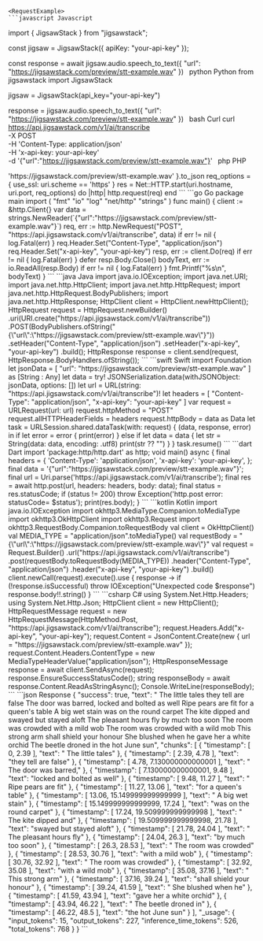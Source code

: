 
    <RequestExample>
    ```javascript Javascript
import { JigsawStack } from "jigsawstack";

const jigsaw = JigsawStack({ apiKey: "your-api-key" });

const response = await jigsaw.audio.speech_to_text({
      "url": "https://jigsawstack.com/preview/stt-example.wav"
})
    ```
    ```python Python
from jigsawstack import JigsawStack

jigsaw = JigsawStack(api_key="your-api-key")

response = jigsaw.audio.speech_to_text({
      "url": "https://jigsawstack.com/preview/stt-example.wav"
})
    ```
    ```bash Curl
curl https://api.jigsawstack.com/v1/ai/transcribe \
 -X POST \
 -H 'Content-Type: application/json' \
 -H 'x-api-key: your-api-key' \
 -d '{"url":"https://jigsawstack.com/preview/stt-example.wav"}'
    ```
    ```php PHP
<?php
$ch = curl_init();
curl_setopt($ch, CURLOPT_URL, 'https://api.jigsawstack.com/v1/ai/transcribe');
curl_setopt($ch, CURLOPT_RETURNTRANSFER, true);
curl_setopt($ch, CURLOPT_CUSTOMREQUEST, 'POST');
curl_setopt($ch, CURLOPT_HTTPHEADER, [
    'Content-Type: application/json',
    'x-api-key: your-api-key',
]);
curl_setopt($ch, CURLOPT_POSTFIELDS, '{"url":"https://jigsawstack.com/preview/stt-example.wav"}');

$response = curl_exec($ch);

curl_close($ch);

    ```
    ```ruby Ruby
require 'net/http'
require 'json'

uri = URI('https://api.jigsawstack.com/v1/ai/transcribe')
req = Net::HTTP::Post.new(uri)
req.content_type = 'application/json'
req['x-api-key'] = 'your-api-key'

req.body = {
  'url' => 'https://jigsawstack.com/preview/stt-example.wav'
}.to_json

req_options = {
  use_ssl: uri.scheme == 'https'
}
res = Net::HTTP.start(uri.hostname, uri.port, req_options) do |http|
  http.request(req)
end

    ```
    ```go Go
package main

import (
	"fmt"
	"io"
	"log"
	"net/http"
	"strings"
)

func main() {
	client := &http.Client{}
	var data = strings.NewReader(`{"url":"https://jigsawstack.com/preview/stt-example.wav"}`)
	req, err := http.NewRequest("POST", "https://api.jigsawstack.com/v1/ai/transcribe", data)
	if err != nil {
		log.Fatal(err)
	}
	req.Header.Set("Content-Type", "application/json")
	req.Header.Set("x-api-key", "your-api-key")
	resp, err := client.Do(req)
	if err != nil {
		log.Fatal(err)
	}
	defer resp.Body.Close()
	bodyText, err := io.ReadAll(resp.Body)
	if err != nil {
		log.Fatal(err)
	}
	fmt.Printf("%s\n", bodyText)
}

    ```
    ```java Java
import java.io.IOException;
import java.net.URI;
import java.net.http.HttpClient;
import java.net.http.HttpRequest;
import java.net.http.HttpRequest.BodyPublishers;
import java.net.http.HttpResponse;

HttpClient client = HttpClient.newHttpClient();

HttpRequest request = HttpRequest.newBuilder()
    .uri(URI.create("https://api.jigsawstack.com/v1/ai/transcribe"))
    .POST(BodyPublishers.ofString("{\"url\":\"https://jigsawstack.com/preview/stt-example.wav\"}"))
    .setHeader("Content-Type", "application/json")
    .setHeader("x-api-key", "your-api-key")
    .build();

HttpResponse<String> response = client.send(request, HttpResponse.BodyHandlers.ofString());

    ```
    ```swift Swift
import Foundation

let jsonData = [
    "url": "https://jigsawstack.com/preview/stt-example.wav"
] as [String : Any]
let data = try! JSONSerialization.data(withJSONObject: jsonData, options: [])

let url = URL(string: "https://api.jigsawstack.com/v1/ai/transcribe")!
let headers = [
    "Content-Type": "application/json",
    "x-api-key": "your-api-key"
]

var request = URLRequest(url: url)
request.httpMethod = "POST"
request.allHTTPHeaderFields = headers
request.httpBody = data as Data

let task = URLSession.shared.dataTask(with: request) { (data, response, error) in
    if let error = error {
        print(error)
    } else if let data = data {
        let str = String(data: data, encoding: .utf8)
        print(str ?? "")
    }
}

task.resume()

    ```
    ```dart Dart
import 'package:http/http.dart' as http;

void main() async {
  final headers = {
    'Content-Type': 'application/json',
    'x-api-key': 'your-api-key',
  };

  final data = '{"url":"https://jigsawstack.com/preview/stt-example.wav"}';

  final url = Uri.parse('https://api.jigsawstack.com/v1/ai/transcribe');

  final res = await http.post(url, headers: headers, body: data);
  final status = res.statusCode;
  if (status != 200) throw Exception('http.post error: statusCode= $status');

  print(res.body);
}

    ```
    ```kotlin Kotlin
import java.io.IOException
import okhttp3.MediaType.Companion.toMediaType
import okhttp3.OkHttpClient
import okhttp3.Request
import okhttp3.RequestBody.Companion.toRequestBody

val client = OkHttpClient()

val MEDIA_TYPE = "application/json".toMediaType()

val requestBody = "{\"url\":\"https://jigsawstack.com/preview/stt-example.wav\"}"

val request = Request.Builder()
  .url("https://api.jigsawstack.com/v1/ai/transcribe")
  .post(requestBody.toRequestBody(MEDIA_TYPE))
  .header("Content-Type", "application/json")
  .header("x-api-key", "your-api-key")
  .build()

client.newCall(request).execute().use { response ->
  if (!response.isSuccessful) throw IOException("Unexpected code $response")
  response.body!!.string()
}

    ```
    ```csharp C#
using System.Net.Http.Headers;
using System.Net.Http.Json;

HttpClient client = new HttpClient();

HttpRequestMessage request = new HttpRequestMessage(HttpMethod.Post, "https://api.jigsawstack.com/v1/ai/transcribe");
request.Headers.Add("x-api-key", "your-api-key");
request.Content = JsonContent.Create(new
{
    url = "https://jigsawstack.com/preview/stt-example.wav"
});
request.Content.Headers.ContentType = new MediaTypeHeaderValue("application/json");

HttpResponseMessage response = await client.SendAsync(request);
response.EnsureSuccessStatusCode();
string responseBody = await response.Content.ReadAsStringAsync();

Console.WriteLine(responseBody);
    ```
    </RequestExample>
    <ResponseExample>
    ```json Response
{
      "success": true,
      "text": " The little tales they tell are false The door was barred, locked and bolted as well Ripe pears are fit for a queen's table A big wet stain was on the round carpet The kite dipped and swayed but stayed aloft The pleasant hours fly by much too soon The room was crowded with a mild wob The room was crowded with a wild mob This strong arm shall shield your honour She blushed when he gave her a white orchid The beetle droned in the hot June sun",
      "chunks": [
            {
                  "timestamp": [
                        0,
                        2.39
                  ],
                  "text": " The little tales"
            },
            {
                  "timestamp": [
                        2.39,
                        4.78
                  ],
                  "text": "they tell are false"
            },
            {
                  "timestamp": [
                        4.78,
                        7.130000000000001
                  ],
                  "text": " The door was barred,"
            },
            {
                  "timestamp": [
                        7.130000000000001,
                        9.48
                  ],
                  "text": "locked and bolted as well"
            },
            {
                  "timestamp": [
                        9.48,
                        11.27
                  ],
                  "text": " Ripe pears are fit"
            },
            {
                  "timestamp": [
                        11.27,
                        13.06
                  ],
                  "text": "for a queen's table"
            },
            {
                  "timestamp": [
                        13.06,
                        15.149999999999999
                  ],
                  "text": " A big wet stain"
            },
            {
                  "timestamp": [
                        15.149999999999999,
                        17.24
                  ],
                  "text": "was on the round carpet"
            },
            {
                  "timestamp": [
                        17.24,
                        19.509999999999998
                  ],
                  "text": " The kite dipped and"
            },
            {
                  "timestamp": [
                        19.509999999999998,
                        21.78
                  ],
                  "text": "swayed but stayed aloft"
            },
            {
                  "timestamp": [
                        21.78,
                        24.04
                  ],
                  "text": " The pleasant hours fly"
            },
            {
                  "timestamp": [
                        24.04,
                        26.3
                  ],
                  "text": "by much too soon"
            },
            {
                  "timestamp": [
                        26.3,
                        28.53
                  ],
                  "text": " The room was crowded"
            },
            {
                  "timestamp": [
                        28.53,
                        30.76
                  ],
                  "text": "with a mild wob"
            },
            {
                  "timestamp": [
                        30.76,
                        32.92
                  ],
                  "text": " The room was crowded"
            },
            {
                  "timestamp": [
                        32.92,
                        35.08
                  ],
                  "text": "with a wild mob"
            },
            {
                  "timestamp": [
                        35.08,
                        37.16
                  ],
                  "text": " This strong arm"
            },
            {
                  "timestamp": [
                        37.16,
                        39.24
                  ],
                  "text": "shall shield your honour"
            },
            {
                  "timestamp": [
                        39.24,
                        41.59
                  ],
                  "text": " She blushed when he"
            },
            {
                  "timestamp": [
                        41.59,
                        43.94
                  ],
                  "text": "gave her a white orchid"
            },
            {
                  "timestamp": [
                        43.94,
                        46.22
                  ],
                  "text": " The beetle droned in"
            },
            {
                  "timestamp": [
                        46.22,
                        48.5
                  ],
                  "text": "the hot June sun"
            }
      ],
      "_usage": {
            "input_tokens": 15,
            "output_tokens": 227,
            "inference_time_tokens": 526,
            "total_tokens": 768
      }
}
    ```
    </ResponseExample>
    
    